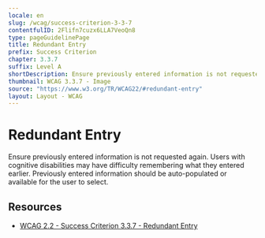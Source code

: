 ```yaml
---
locale: en
slug: /wcag/success-criterion-3-3-7
contentfulID: 2Flifn7cuzx6LLA7VeoQn8
type: pageGuidelinePage
title: Redundant Entry
prefix: Success Criterion
chapter: 3.3.7
suffix: Level A
shortDescription: Ensure previously entered information is not requested again. Users with cognitive disabilities might have difficulty remembering what they entered earlier. Previously entered information should be auto-populated or available for the user to select.
thumbnail: WCAG 3.3.7 - Image
source: "https://www.w3.org/TR/WCAG22/#redundant-entry"
layout: Layout - WCAG
---
```


# Redundant Entry

Ensure previously entered information is not requested again. Users with cognitive disabilities may have difficulty remembering what they entered earlier. Previously entered information should be auto-populated or available for the user to select.

## Resources

- [WCAG 2.2 - Success Criterion 3.3.7 - Redundant Entry](https://www.w3.org/TR/WCAG22/#redundant-entry)